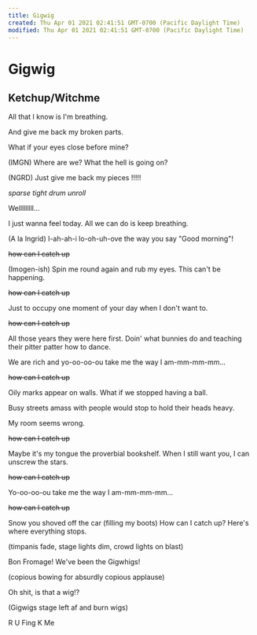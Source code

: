 ```yaml
---
title: Gigwig
created: Thu Apr 01 2021 02:41:51 GMT-0700 (Pacific Daylight Time)
modified: Thu Apr 01 2021 02:41:51 GMT-0700 (Pacific Daylight Time)
---
```

# Gigwig

## Ketchup/Witchme

All that I know
is I'm breathing.

And give me back
my broken parts.

What if your eyes
close before mine?

(IMGN)
Where are we?
What the hell is going on?

(NGRD)
Just give me back
my pieces !!!!!

_sparse tight drum unroll_

Welllllllll...

I just wanna feel today.
All we can do
is keep breathing.

(A la Ingrid)
I-ah-ah-i
lo-oh-uh-ove
the way you say "Good morning"!

~~how can I catch up~~

(Imogen-ish)
Spin me round again
and rub my eyes.
This can't be happening.

~~how can I catch up~~

Just to occupy
one moment of your day
when I don't want to.

~~how can I catch up~~

All those years
they were here first.
Doin' what bunnies do
and teaching their
pitter patter
how to dance.

We are rich and
yo-oo-oo-ou
take me the way
I am-mm-mm-mm...

~~how can I catch up~~

Oily marks appear on walls.
What if we stopped having a ball.

Busy streets
amass with people
would stop to hold
their heads heavy.

My room seems wrong.

~~how can I catch up~~

Maybe it's my tongue
the proverbial bookshelf.
When I still want you,
I can unscrew the stars.

~~how can I catch up~~

Yo-oo-oo-ou
take me the way
I am-mm-mm-mm...

~~how can I catch up~~

Snow you shoved off the car
(filling my boots)
How can I catch up?
Here's where everything stops.

(timpanis fade, stage lights dim, crowd lights on blast)

Bon Fromage!
We've been the Gigwhigs!

(copious bowing for absurdly copious applause)

Oh shit, is that a wig!?

(Gigwigs stage left af and burn wigs)

R U Fing K Me
